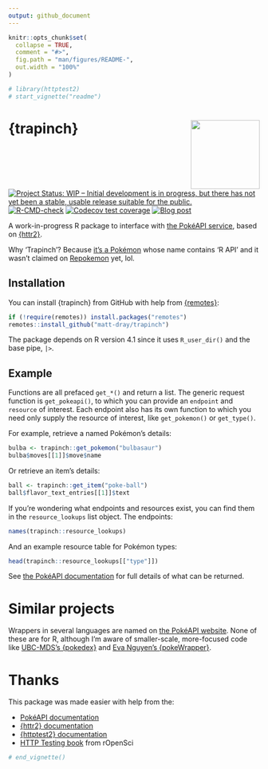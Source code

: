 ```yaml
---
output: github_document
---
```


<!-- README.md is generated from README.Rmd. Please edit that file -->

```r
knitr::opts_chunk$set(
  collapse = TRUE,
  comment = "#>",
  fig.path = "man/figures/README-",
  out.width = "100%"
)

# library(httptest2)
# start_vignette("readme")
```

# {trapinch} <img src="man/figures/logo.png" align="right" height="138" />

<!-- badges: start -->
[![Project Status: WIP – Initial development is in progress, but there has not yet been a stable, usable release suitable for the public.](https://www.repostatus.org/badges/latest/wip.svg)](https://www.repostatus.org/#wip)
[![R-CMD-check](https://github.com/matt-dray/trapinch/workflows/R-CMD-check/badge.svg)](https://github.com/matt-dray/trapinch/actions)
[![Codecov test coverage](https://codecov.io/gh/matt-dray/trapinch/branch/main/graph/badge.svg)](https://app.codecov.io/gh/matt-dray/trapinch?branch=main)
[![Blog
post](https://img.shields.io/badge/rostrum.blog-post-008900?labelColor=000000&logo=data%3Aimage%2Fgif%3Bbase64%2CR0lGODlhEAAQAPEAAAAAABWCBAAAAAAAACH5BAlkAAIAIf8LTkVUU0NBUEUyLjADAQAAACwAAAAAEAAQAAAC55QkISIiEoQQQgghRBBCiCAIgiAIgiAIQiAIgSAIgiAIQiAIgRAEQiAQBAQCgUAQEAQEgYAgIAgIBAKBQBAQCAKBQEAgCAgEAoFAIAgEBAKBIBAQCAQCgUAgEAgCgUBAICAgICAgIBAgEBAgEBAgEBAgECAgICAgECAQIBAQIBAgECAgICAgICAgECAQECAQICAgICAgICAgEBAgEBAgEBAgICAgICAgECAQIBAQIBAgECAgICAgIBAgECAQECAQIBAgICAgIBAgIBAgEBAgECAgECAgICAgICAgECAgECAgQIAAAQIKAAAh%2BQQJZAACACwAAAAAEAAQAAAC55QkIiESIoQQQgghhAhCBCEIgiAIgiAIQiAIgSAIgiAIQiAIgRAEQiAQBAQCgUAQEAQEgYAgIAgIBAKBQBAQCAKBQEAgCAgEAoFAIAgEBAKBIBAQCAQCgUAgEAgCgUBAICAgICAgIBAgEBAgEBAgEBAgECAgICAgECAQIBAQIBAgECAgICAgICAgECAQECAQICAgICAgICAgEBAgEBAgEBAgICAgICAgECAQIBAQIBAgECAgICAgIBAgECAQECAQIBAgICAgIBAgIBAgEBAgECAgECAgICAgICAgECAgECAgQIAAAQIKAAA7)](https://www.rostrum.blog/2023/02/02/trapinch/)
<!-- badges: end -->

A work-in-progress R package to interface with [the PokéAPI service](https://pokeapi.co/), based on [{httr2}](https://httr2.r-lib.org/).

Why 'Trapinch'? Because [it's a Pokémon](https://bulbapedia.bulbagarden.net/wiki/Trapinch_(Pok%C3%A9mon)) whose name contains 'R API' and it wasn't claimed on [Repokemon](https://cheeaun.github.io/repokemon/) yet, lol.

## Installation

You can install {trapinch} from GitHub with help from [{remotes}](https://remotes.r-lib.org/):

```r
if (!require(remotes)) install.packages("remotes")
remotes::install_github("matt-dray/trapinch")
```

The package depends on R version 4.1 since it uses `R_user_dir()` and the base pipe, `|>`.

## Example

Functions are all prefaced `get_*()` and return a list. The generic request function is `get_pokeapi()`, to which you can provide an `endpoint` and `resource` of interest. Each endpoint also has its own function to which you need only supply the resource of interest, like `get_pokemon()` or `get_type()`.

For example, retrieve a named Pokémon's details:

```r
bulba <- trapinch::get_pokemon("bulbasaur")
bulba$moves[[1]]$move$name
```

Or retrieve an item's details:

```r
ball <- trapinch::get_item("poke-ball")
ball$flavor_text_entries[[1]]$text
```

If you're wondering what endpoints and resources exist, you can find them in the `resource_lookups` list object. The endpoints:

```r
names(trapinch::resource_lookups)
```

And an example resource table for Pokémon types:

```r
head(trapinch::resource_lookups[["type"]])
```

See [the PokéAPI documentation](https://pokeapi.co/docs/v2) for full details of what can be returned.

# Similar projects

Wrappers in several languages are named on [the PokéAPI website](https://pokeapi.co/docs/v2#wrap). None of these are for R, although I'm aware of smaller-scale, more-focused code like [UBC-MDS's {pokedex}](https://github.com/UBC-MDS/pokedex) and [Eva Nguyen's {pokeWrapper}](https://nguyeneva.github.io/2020-02-06-rwrapper/).

# Thanks

This package was made easier with help from the:

* [PokéAPI documentation](https://pokeapi.co/docs/v2)
* [{httr2} documentation](https://httr2.r-lib.org/index.html)
* [{httptest2} documentation](https://enpiar.com/httptest2/index.html)
* [HTTP Testing book](https://books.ropensci.org/http-testing/) from rOpenSci

```r
# end_vignette()
```
